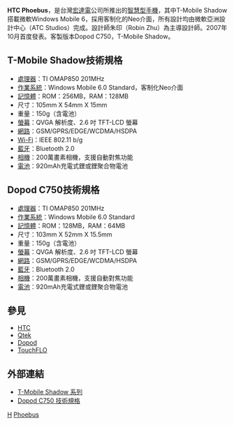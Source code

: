 '''HTC Phoebus'''，是台灣[[宏達電|宏達電]]公司所推出的[[智慧型手機|智慧型手機]]，其中T-Mobile Shadow搭載微軟Windows Mobile 6，採用客制化的Neo介面，所有設計均由微軟亞洲設計中心（ATC Studios）完成。設計師朱印（Robin Zhu）為主導設計師。2007年10月首度發表。客製版本Dopod C750，T-Mobile Shadow。

== T-Mobile Shadow技術規格 ==
*[[處理器|處理器]]：TI OMAP850 201MHz
*[[作業系統|作業系統]]：Windows Mobile 6.0 Standard，客制化Neo介面
*[[記憶體|記憶體]]：ROM：256MB，RAM：128MB
*尺寸：105mm X 54mm X 15mm
*重量：150g（含電池）
*[[螢幕|螢幕]]：QVGA 解析度、2.6 吋 TFT-LCD  螢幕 
*[[網路|網路]]：GSM/GPRS/EDGE/WCDMA/HSDPA
*[[Wi-Fi|Wi-Fi]]：IEEE 802.11 b/g
*[[藍牙|藍牙]]：Bluetooth 2.0
*[[相機|相機]]：200萬畫素相機，支援自動對焦功能
*[[電池|電池]]：920mAh充電式鋰或鋰聚合物電池

== Dopod C750技術規格 ==
*[[處理器|處理器]]：TI OMAP850 201MHz
*[[作業系統|作業系統]]：Windows Mobile 6.0 Standard
*[[記憶體|記憶體]]：ROM：128MB，RAM：64MB
*尺寸：103mm X 52mm X 15.5mm
*重量：150g（含電池）
*[[螢幕|螢幕]]：QVGA 解析度、2.6 吋 TFT-LCD 螢幕 
*[[網路|網路]]：GSM/GPRS/EDGE/WCDMA/HSDPA
*[[藍牙|藍牙]]：Bluetooth 2.0
*[[相機|相機]]：200萬畫素相機，支援自動對焦功能
*[[電池|電池]]：920mAh充電式鋰或鋰聚合物電池

== 參見 ==
*[[HTC|HTC]]
*[[Qtek|Qtek]]
*[[Dopod|Dopod]]
*[[TouchFLO|TouchFLO]]

== 外部連結 ==
*[http://www.t-mobileshadow.com/ T-Mobile Shadow 系列]{{Wayback|url=http://www.t-mobileshadow.com/ |date=20080710094415 }}
*[https://web.archive.org/web/20080711141228/http://www.dopod.com/pc/product/c750_1.php Dopod C750 技術規格]

[[Category:智能手機|H]]
[[Category:宏達電手機|Phoebus]]